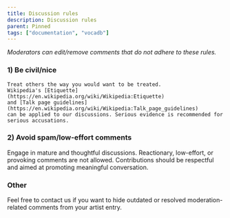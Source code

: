 ---
title: Discussion rules
description: Discussion rules
parent: Pinned
tags: ["documentation", "vocadb"]
---

_Moderators can edit/remove comments that do not adhere to these rules._

### 1) Be civil/nice

    Treat others the way you would want to be treated.
    Wikipedia's [Etiquette](https://en.wikipedia.org/wiki/Wikipedia:Etiquette)
    and [Talk page guidelines](https://en.wikipedia.org/wiki/Wikipedia:Talk_page_guidelines)
    can be applied to our discussions. Serious evidence is recommended for serious accusations.

### 2) Avoid spam/low-effort comments

Engage in mature and thoughtful discussions. Reactionary, low-effort, or provoking comments are not allowed. Contributions should be respectful and aimed at promoting meaningful conversation.

### Other

Feel free to contact us if you want to hide outdated or resolved moderation-related comments from your artist entry.
